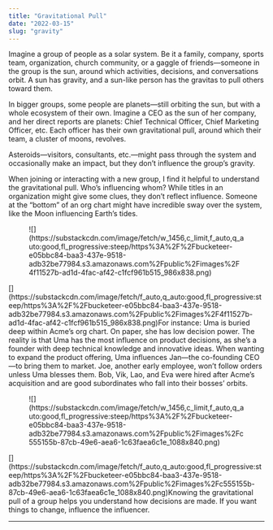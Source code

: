 ```yaml
---
title: "Gravitational Pull"
date: "2022-03-15"
slug: "gravity"
---
```


Imagine a group of people as a solar system. Be it a family, company, sports team, organization, church community, or a gaggle of friends—someone in the group is the sun, around which activities, decisions, and conversations orbit. A sun has gravity, and a sun-like person has the gravitas to pull others toward them.

In bigger groups, some people are planets—still orbiting the sun, but with a whole ecosystem of their own. Imagine a CEO as the sun of her company, and her direct reports are planets: Chief Technical Officer, Chief Marketing Officer, etc. Each officer has their own gravitational pull, around which their team, a cluster of moons, revolves.

Asteroids—visitors, consultants, etc.—might pass through the system and occasionally make an impact, but they don’t influence the group’s gravity.

When joining or interacting with a new group, I find it helpful to understand the gravitational pull. Who’s influencing whom? While titles in an organization might give some clues, they don’t reflect influence. Someone at the “bottom” of an org chart might have incredible sway over the system, like the Moon influencing Earth’s tides.

<figure class="wp-block-image">![](https://substackcdn.com/image/fetch/w_1456,c_limit,f_auto,q_auto:good,fl_progressive:steep/https%3A%2F%2Fbucketeer-e05bbc84-baa3-437e-9518-adb32be77984.s3.amazonaws.com%2Fpublic%2Fimages%2F4f11527b-ad1d-4fac-af42-c1fcf961b515_986x838.png)</figure>[](https://substackcdn.com/image/fetch/f_auto,q_auto:good,fl_progressive:steep/https%3A%2F%2Fbucketeer-e05bbc84-baa3-437e-9518-adb32be77984.s3.amazonaws.com%2Fpublic%2Fimages%2F4f11527b-ad1d-4fac-af42-c1fcf961b515_986x838.png)For instance: Uma is buried deep within Acme’s org chart. On paper, she has low decision power. The reality is that Uma has the most influence on product decisions, as she’s a founder with deep technical knowledge and innovative ideas. When wanting to expand the product offering, Uma influences Jan—the co-founding CEO—to bring them to market. Joe, another early employee, won’t follow orders unless Uma blesses them. Bob, Vik, Lao, and Eva were hired after Acme’s acquisition and are good subordinates who fall into their bosses’ orbits.

<figure class="wp-block-image">![](https://substackcdn.com/image/fetch/w_1456,c_limit,f_auto,q_auto:good,fl_progressive:steep/https%3A%2F%2Fbucketeer-e05bbc84-baa3-437e-9518-adb32be77984.s3.amazonaws.com%2Fpublic%2Fimages%2Fc555155b-87cb-49e6-aea6-1c63faea6c1e_1088x840.png)</figure>[](https://substackcdn.com/image/fetch/f_auto,q_auto:good,fl_progressive:steep/https%3A%2F%2Fbucketeer-e05bbc84-baa3-437e-9518-adb32be77984.s3.amazonaws.com%2Fpublic%2Fimages%2Fc555155b-87cb-49e6-aea6-1c63faea6c1e_1088x840.png)Knowing the gravitational pull of a group helps you understand how decisions are made. If you want things to change, influence the influencer.

- - - - - -